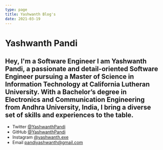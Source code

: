 ```yaml
---
type: page
title: Yashwanth Blog's
date: 2021-03-19
---
```


# Yashwanth Pandi

Hey, I'm a Software Engineer I am Yashwanth Pandi, a passionate and detail-oriented Software Engineer 
pursuing a Master of Science in Information Technology at California Lutheran University. 
With a Bachelor’s degree in Electronics and Communication Engineering from Andhra University, India,
I bring a diverse set of skills and experiences to the table.
---

- Twitter [@YashwanthPandi](https://twitter.com/YashwanthPandi)
- GitHub [@YashwanthPandi](https://github.com/YashwanthPandi)
- Instagram [@yashwanth.exe](https://instagram.com/yashwanth.exe)
- Email pandiyashwanth@gmail.com
